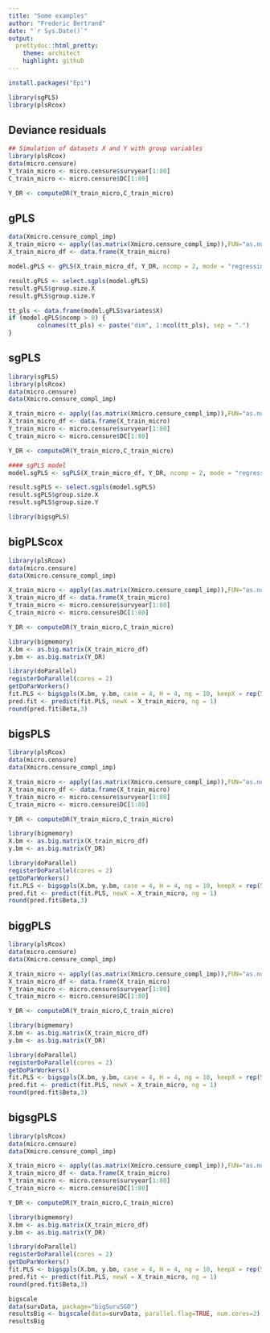 ```yaml
---
title: "Some examples"
author: "Frederic Bertrand"
date: "`r Sys.Date()`"
output:
  prettydoc::html_pretty:
    theme: architect
    highlight: github
---
```


```r
install.packages("Epi")
```

```r
library(sgPLS)
library(plsRcox)
```

## Deviance residuals

```r
## Simulation of datasets X and Y with group variables
library(plsRcox)
data(micro.censure)
Y_train_micro <- micro.censure$survyear[1:80]
C_train_micro <- micro.censure$DC[1:80]

Y_DR <- computeDR(Y_train_micro,C_train_micro)
```

## gPLS
```r
data(Xmicro.censure_compl_imp)
X_train_micro <- apply((as.matrix(Xmicro.censure_compl_imp)),FUN="as.numeric",MARGIN=2)[1:80,]
X_train_micro_df <- data.frame(X_train_micro)

model.gPLS <- gPLS(X_train_micro_df, Y_DR, ncomp = 2, mode = "regression", keepX = c(4, 4), keepY = 4, ind.block.x =1)

result.gPLS <- select.sgpls(model.gPLS)
result.gPLS$group.size.X
result.gPLS$group.size.Y

tt_pls <- data.frame(model.gPLS$variates$X)
if (model.gPLS$ncomp > 0) {
        colnames(tt_pls) <- paste("dim", 1:ncol(tt_pls), sep = ".")
}
```


## sgPLS

```r
library(sgPLS)
library(plsRcox)
data(micro.censure)
data(Xmicro.censure_compl_imp)

X_train_micro <- apply((as.matrix(Xmicro.censure_compl_imp)),FUN="as.numeric",MARGIN=2)[1:80,]
X_train_micro_df <- data.frame(X_train_micro)
Y_train_micro <- micro.censure$survyear[1:80]
C_train_micro <- micro.censure$DC[1:80]

Y_DR <- computeDR(Y_train_micro,C_train_micro)

#### sgPLS model
model.sgPLS <- sgPLS(X_train_micro_df, Y_DR, ncomp = 2, mode = "regression", keepX = c(4, 4), keepY = 4, ind.block.x = 1, alpha.x = c(0.95, 0.95), alpha.y = c(0.95, 0.95))

result.sgPLS <- select.sgpls(model.sgPLS)
result.sgPLS$group.size.X
result.sgPLS$group.size.Y
```



```r
library(bigsgPLS)
```


## bigPLScox

```r
library(plsRcox)
data(micro.censure)
data(Xmicro.censure_compl_imp)

X_train_micro <- apply((as.matrix(Xmicro.censure_compl_imp)),FUN="as.numeric",MARGIN=2)[1:80,]
X_train_micro_df <- data.frame(X_train_micro)
Y_train_micro <- micro.censure$survyear[1:80]
C_train_micro <- micro.censure$DC[1:80]

Y_DR <- computeDR(Y_train_micro,C_train_micro)

library(bigmemory)
X.bm <- as.big.matrix(X_train_micro_df)
y.bm <- as.big.matrix(Y_DR)

library(doParallel)
registerDoParallel(cores = 2)
getDoParWorkers()
fit.PLS <- bigsgpls(X.bm, y.bm, case = 4, H = 4, ng = 10, keepX = rep(5,4), regularised = "none")
pred.fit <- predict(fit.PLS, newX = X_train_micro, ng = 1)
round(pred.fit$Beta,3)
```

## bigsPLS

```r
library(plsRcox)
data(micro.censure)
data(Xmicro.censure_compl_imp)

X_train_micro <- apply((as.matrix(Xmicro.censure_compl_imp)),FUN="as.numeric",MARGIN=2)[1:80,]
X_train_micro_df <- data.frame(X_train_micro)
Y_train_micro <- micro.censure$survyear[1:80]
C_train_micro <- micro.censure$DC[1:80]

Y_DR <- computeDR(Y_train_micro,C_train_micro)

library(bigmemory)
X.bm <- as.big.matrix(X_train_micro_df)
y.bm <- as.big.matrix(Y_DR)

library(doParallel)
registerDoParallel(cores = 2)
getDoParWorkers()
fit.PLS <- bigsgpls(X.bm, y.bm, case = 4, H = 4, ng = 10, keepX = rep(5,4), regularised = "sparse")
pred.fit <- predict(fit.PLS, newX = X_train_micro, ng = 1)
round(pred.fit$Beta,3)
```

## biggPLS

```r
library(plsRcox)
data(micro.censure)
data(Xmicro.censure_compl_imp)

X_train_micro <- apply((as.matrix(Xmicro.censure_compl_imp)),FUN="as.numeric",MARGIN=2)[1:80,]
X_train_micro_df <- data.frame(X_train_micro)
Y_train_micro <- micro.censure$survyear[1:80]
C_train_micro <- micro.censure$DC[1:80]

Y_DR <- computeDR(Y_train_micro,C_train_micro)

library(bigmemory)
X.bm <- as.big.matrix(X_train_micro_df)
y.bm <- as.big.matrix(Y_DR)

library(doParallel)
registerDoParallel(cores = 2)
getDoParWorkers()
fit.PLS <- bigsgpls(X.bm, y.bm, case = 4, H = 4, ng = 10, keepX = rep(5,4), regularised = "group")
pred.fit <- predict(fit.PLS, newX = X_train_micro, ng = 1)
round(pred.fit$Beta,3)
```

## bigsgPLS

```r
library(plsRcox)
data(micro.censure)
data(Xmicro.censure_compl_imp)

X_train_micro <- apply((as.matrix(Xmicro.censure_compl_imp)),FUN="as.numeric",MARGIN=2)[1:80,]
X_train_micro_df <- data.frame(X_train_micro)
Y_train_micro <- micro.censure$survyear[1:80]
C_train_micro <- micro.censure$DC[1:80]

Y_DR <- computeDR(Y_train_micro,C_train_micro)

library(bigmemory)
X.bm <- as.big.matrix(X_train_micro_df)
y.bm <- as.big.matrix(Y_DR)

library(doParallel)
registerDoParallel(cores = 2)
getDoParWorkers()
fit.PLS <- bigsgpls(X.bm, y.bm, case = 4, H = 4, ng = 10, keepX = rep(5,4), regularised = "sparse group")
pred.fit <- predict(fit.PLS, newX = X_train_micro, ng = 1)
round(pred.fit$Beta,3)
```


```r
bigscale
data(survData, package="bigSurvSGD")
resultsBig <- bigscale(data=survData, parallel.flag=TRUE, num.cores=2)
resultsBig
```




